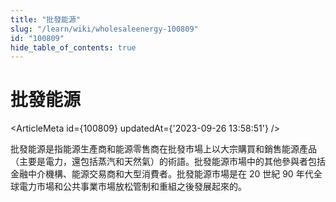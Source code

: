 ```yaml
---
title: "批發能源"
slug: "/learn/wiki/wholesaleenergy-100809"
id: "100809"
hide_table_of_contents: true
---
```



# 批發能源

<ArticleMeta id={100809} updatedAt={'2023-09-26 13:58:51'} />
<div className='border-solid border-b border-t-0 my-4 border-[var(--ifm-color-gray-300)]' />

批發能源是指能源生產商和能源零售商在批發市場上以大宗購買和銷售能源產品（主要是電力，還包括蒸汽和天然氣）的術語。批發能源市場中的其他參與者包括金融中介機構、能源交易商和大型消費者。批發能源市場是在 20 世紀 90 年代全球電力市場和公共事業市場放松管制和重組之後發展起來的。
